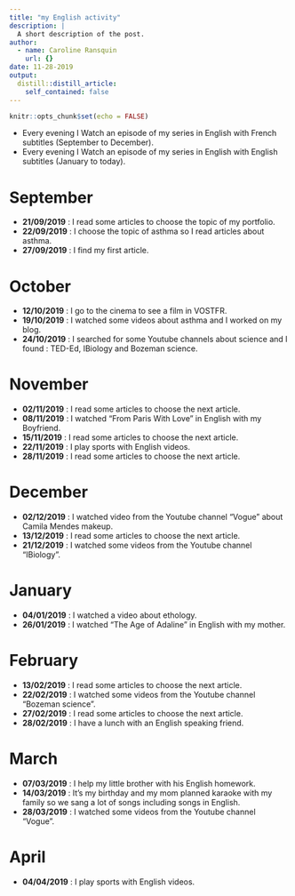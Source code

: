 ```yaml
---
title: "my English activity"
description: |
  A short description of the post.
author:
  - name: Caroline Ransquin
    url: {}
date: 11-28-2019
output:
  distill::distill_article:
    self_contained: false
---
```


```r
knitr::opts_chunk$set(echo = FALSE)
```

* Every evening I Watch an episode of my series in English with French subtitles (September to December).
* Every evening I Watch an episode of my series in English with English subtitles (January to today).


# **September**

* **21/09/2019** : I read some articles to choose the topic of my portfolio.
* **22/09/2019** : I choose the topic of asthma so I read articles about asthma.
* **27/09/2019** : I find my first article.

# **October**

* **12/10/2019** : I go to the cinema to see a film in VOSTFR.
* **19/10/2019** : I watched some videos about asthma and I worked on my blog.
* **24/10/2019** : I searched for some Youtube channels about science and I found : TED-Ed, IBiology and Bozeman science.

# **November**

* **02/11/2019** : I read some articles to choose the next article.
* **08/11/2019** : I watched "From Paris With Love" in English with my Boyfriend.
* **15/11/2019** : I read some articles to choose the next article.
* **22/11/2019** : I play sports with English videos.
* **28/11/2019** : I read some articles to choose the next article.

# **December**

* **02/12/2019** : I watched video from the Youtube channel "Vogue" about Camila Mendes makeup.
* **13/12/2019** : I read some articles to choose the next article.
* **21/12/2019** : I watched some videos from the Youtube channel "IBiology".

# **January**

* **04/01/2019** : I watched a video about ethology.
* **26/01/2019** : I watched "The Age of Adaline" in English with my mother.

# **February**

* **13/02/2019** : I read some articles to choose the next article.
* **22/02/2019** : I watched some videos from the Youtube channel "Bozeman science".
* **27/02/2019** : I read some articles to choose the next article.
* **28/02/2019** : I have a lunch with an English speaking friend.

# **March**

* **07/03/2019** : I help my little brother with his English homework.
* **14/03/2019** : It's my birthday and my mom planned karaoke with my family so we sang a lot of songs including songs in English.
* **28/03/2019** : I watched some videos from the Youtube channel "Vogue".

# **April**

* **04/04/2019** : I play sports with English videos.






